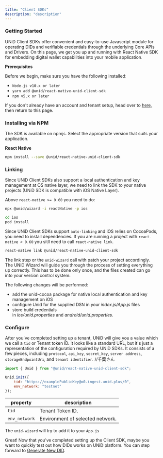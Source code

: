 ```yaml
---
title: "Client SDKs"
description: "description"
---
```


### Getting Started

UNiD Client SDKs offer convenient and easy-to-use Javascript module for operating DIDs and verifiable credentials through the underlying Core APIs and Drivers.
On this page, we get you up and running with React Native SDK for embedding digital wallet capabilities into your mobile application.

**Prerequisites**

Before we begin, make sure you have the following installed:
- `Node.js v10.x or later`
- `yarn add @unid/react-native-unid-client-sdk`
- `npm v5.x or later`

If you don't already have an account and tenant setup, head over to [here](https://collabogate.com/products/index.html), then return to this page.

### Installing via NPM
The SDK is available on npmjs. Select the appropriate version that suits your application.

**React Native**
```bash
npm install --save @unid/react-native-unid-client-sdk
```



### Linking

Since UNiD Client SDKs also support a local authentication and key management at OS native layer, we need to link the SDK to your native projects (UNiD SDK is compatible with iOS Native Layer).

Above `react-native >= 0.60` you need to do:

```bash
npx @unid/wizard -i reactNative -p ios

cd ios
pod install
```
Since UNiD Client SDKs support `auto-linking` and iOS relies on CocoaPods, you need to install dependencies.
If you are running a project with `react-native < 0.60` you sitll need to call `react-native link`.

```bash
react-native link @unid/react-native-unid-client-sdk
```
The link step or the `unid-wizard` call with patch your project accordingly.
The UNiD Wizard will guide you through the process of setting everything up correctly. This has to be done only once, and the files created can go into your version control system.

The following changes will be performed:

- add the unid-cocoa package for native local authentication and key management on iOS
- configure Unid for the supplied DSN in your *index.js/App.js* files
- store build credentials in *ios/unid.properties* and *android/unid.properties*.



### Configure

After you've completed setting up a tenant, UNiD will give you a value which we call a `tid` or Tenant token ID.
It looks like a standard URL, but it's just a representation of the configuration required by UNiD SDKs.
It consists of a few pieces, including `protocol`, `api_key`, `secret_key`, `server address`, `storageEndpointUri`, and `tenant identifier`. //千葉さん

```js
import { Unid } from "@unid/react-native-unid-client-sdk";

Unid.init({
    tid: "https://examplePublicKey@o0.ingest.unid.plus/0",
    env_network: "testnet"
});
```
|property|description|
| ---- | ---- |
|`tid`|Tenant Token ID.|
|`env_network`|Environment of selected network.|

The `unid-wizard` will try to add it to your `App.js`

Great! Now that you've completed setting up the Client SDK, maybe you want to quickly test out how DIDs works on UNiD platform. You can step forward to [Generate New DID](./client/1-did-operation).
